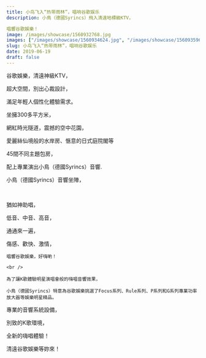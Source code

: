 ---
title: 小鸟飞入“热带雨林”，唱响谷歌娱乐
description: 小鳥（德國Syrincs）飛入清遠地標級KTV，
唱響谷歌娛樂！
image: /images/showcase/1560932768.jpg
images: ["/images/showcase/1560934624.jpg", "/images/showcase/1560935969.jpg", "/images/showcase/1560933203.jpg", "/images/showcase/1560929139.jpg", "/images/showcase/1560929146.jpg", "/images/showcase/1560928723.jpg", "/images/showcase/1560937304.jpg", "/images/showcase/1560936297.jpg", "/images/showcase/1560930377.jpg", "/images/showcase/1560936851.jpg"]
slug: 小鸟飞入“热带雨林”，唱响谷歌娱乐
date: 2019-06-19
draft: false
---
谷歌娛樂，清遠神級KTV，<br />
超大空間，別出心裁設計，<br />
滿足年輕人個性化體驗需求。<br />
坐擁300多平方米，<br />
網紅時光隧道，震撼的空中花園，<br />
愛麗絲仙境般的水岸房、愜意的日式庭院閣等<br />
45間不同主題包房，<br />
配上專業演出小鳥（德國Syrincs）音響.<br />
小鳥（德國Syrincs）音響坐陣，<br />
<br />
猶如神助唱，<br />
低音、中音、高音，<br />
通通來一遍，<br />
傷感、歡快、激情，<br />
<p>
	唱響谷歌娛樂，好嗨喲！
</p>
<p>
	<br />
</p>
<p>
	為了讓K歌體驗明星演唱會般的嗨唱音響效果，
</p>
<p>
	小鳥（德國Syrincs）特意為谷歌娛樂挑選了Focus系列、Rule系列、P系列和G系列專業功率放大器等娛樂明星精品。
</p>
專業的音響系統設備，<br />
別致的K歌環境，<br />
全新的嗨唱體驗！<br />
清遠谷歌娛樂等妳來！<br />
<br />
<br />
